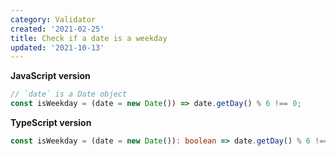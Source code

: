 ```yaml
---
category: Validator
created: '2021-02-25'
title: Check if a date is a weekday
updated: '2021-10-13'
---
```


**JavaScript version**

```js isWeekday.js
// `date` is a Date object
const isWeekday = (date = new Date()) => date.getDay() % 6 !== 0;
```

**TypeScript version**

```ts isWeekday.ts
const isWeekday = (date = new Date()): boolean => date.getDay() % 6 !== 0;
```
